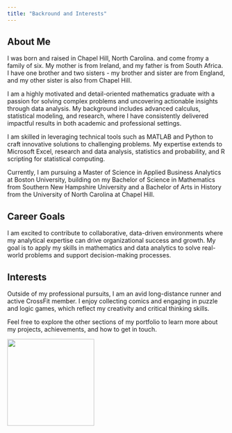 ```yaml
---
title: "Backround and Interests"
---
```


## About Me

I was born and raised in Chapel Hill, North Carolina. and come fromy a family of six. My mother is from Ireland, and my father is from South Africa. I have one brother and two sisters - my brother and sister are from England, and my other sister is also from Chapel Hill. 

I am a highly motivated and detail-oriented mathematics graduate with a passion for solving complex problems and uncovering actionable insights through data analysis. My background includes advanced calculus, statistical modeling, and research, where I have consistently delivered impactful results in both academic and professional settings.

I am skilled in leveraging technical tools such as MATLAB and Python to craft innovative solutions to challenging problems. My expertise extends to Microsoft Excel, research and data analysis, statistics and probability, and R scripting for statistical computing.

Currently, I am pursuing a Master of Science in Applied Business Analytics at Boston University, building on my Bachelor of Science in Mathematics from Southern New Hampshire University and a Bachelor of Arts in History from the University of North Carolina at Chapel Hill.

## Career Goals

I am excited to contribute to collaborative, data-driven environments where my analytical expertise can drive organizational success and growth. My goal is to apply my skills in mathematics and data analytics to solve real-world problems and support decision-making processes.

## Interests

Outside of my professional pursuits, I am an avid long-distance runner and active CrossFit member. I enjoy collecting comics and engaging in puzzle and logic games, which reflect my creativity and critical thinking skills.

Feel free to explore the other sections of my portfolio to learn more about my projects, achievements, and how to get in touch.

![](images/North_Carolina_Tar_Heels_logo.svg.png){ width=200px }

